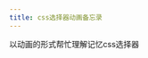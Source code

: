 ```yaml
---
title: css选择器动画备忘录
---
```



以动画的形式帮忙理解记忆css选择器

<Thumbnail
  src='/myimage/cssselector.gif'
  alt='Choose either AWS or GCP'
  width='556px'
/>